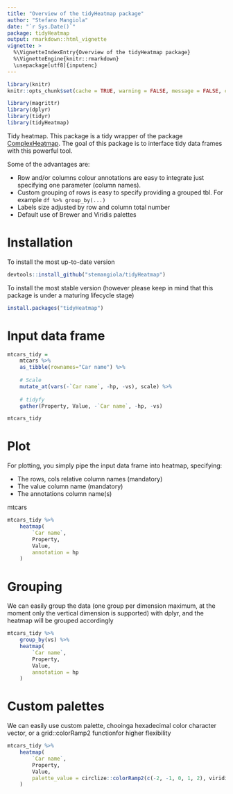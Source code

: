```yaml
---
title: "Overview of the tidyHeatmap package"
author: "Stefano Mangiola"
date: "`r Sys.Date()`"
package: tidyHeatmap
output: rmarkdown::html_vignette
vignette: >
  %\VignetteIndexEntry{Overview of the tidyHeatmap package}
  %\VignetteEngine{knitr::rmarkdown}
  \usepackage[utf8]{inputenc}
---
```



```r
library(knitr)
knitr::opts_chunk$set(cache = TRUE, warning = FALSE, message = FALSE, cache.lazy = FALSE)

library(magrittr)
library(dplyr)
library(tidyr)
library(tidyHeatmap)

```

Tidy heatmap. This package is a tidy wrapper of the package [ComplexHeatmap](https://bioconductor.org/packages/release/bioc/html/ComplexHeatmap.html). The goal of this package is to interface tidy data frames with this powerful tool.

Some of the advantages are:

- Row and/or columns colour annotations are easy to integrate just specifying one parameter (column names). 
- Custom grouping of rows is easy to specify providing a grouped tbl. For example `df %>% group_by(...)`
- Labels size adjusted by row and column total number
- Default use of Brewer and Viridis palettes



# Installation

To install the most up-to-date version

```r

devtools::install_github("stemangiola/tidyHeatmap")

```

To install the most stable version (however please keep in mind that this package is under a maturing lifecycle stage)

```r

install.packages("tidyHeatmap")

```

# Input data frame

```r
mtcars_tidy = 
	mtcars %>% 
	as_tibble(rownames="Car name") %>% 
	
	# Scale
	mutate_at(vars(-`Car name`, -hp, -vs), scale) %>%
	
	# tidyfy
	gather(Property, Value, -`Car name`, -hp, -vs)

mtcars_tidy
```


# Plot

For plotting, you simply pipe the input data frame into heatmap, specifying:

- The rows, cols relative column names (mandatory)
- The value column name (mandatory)
- The annotations column name(s)

mtcars
```r
mtcars_tidy %>% 
	heatmap(
		`Car name`, 
		Property, 
		Value,
		annotation = hp
	)
```

# Grouping

We can easily group the data (one group per dimension maximum, at the moment only the vertical dimension is supported) with dplyr, and the heatmap will be grouped accordingly

```r
mtcars_tidy %>% 
	group_by(vs) %>%
	heatmap(
		`Car name`, 
		Property, 
		Value,
		annotation = hp
	)
```

# Custom palettes

We can easily use custom palette, chooinga hexadecimal color character vector, or a grid::colorRamp2 functionfor higher flexibility

```r
mtcars_tidy %>% 
	heatmap(
		`Car name`, 
		Property, 
		Value,
		palette_value = circlize::colorRamp2(c(-2, -1, 0, 1, 2), viridis::magma(5))
	)
```
